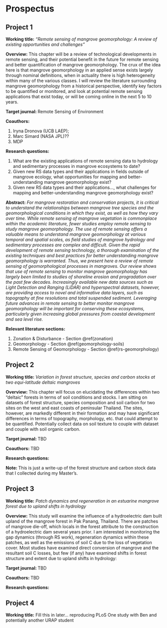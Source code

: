 # Prospectus

## Project 1

**Working title:** *"Remote sensing of mangrove geomorphology: A review of existing opportunities and challenges"*

**Overview:** This chapter will be a review of technological developments in remote sensing, and their potential benefit in the future for remote sensing and better quantification of mangrove geomorphology. The crux of the idea here is that mangrove geomorphology in an applied sense exists largely through nominal definitions, when in actuality there is high heterogeneity within many of the various classes. I will review the literature surrounding mangrove geomorphology from a historical perspective, identify key factors to be quantified or monitored, and look at potential remote sensing applications that exist today, or will be coming online in the next 5 to 10 years. 

**Target journal: ** Remote Sensing of Environment

**Coauthors: **

  1. Iryna Dronova (UCB LAEP); 
  2. Marc Simard (NASA JPL)??
  3. MDP

**Research questions: **

  1. What are the existing applications of remote sensing data to hydrology and sedimentary processes in mangrove ecosystems to date?
  2. Given new RS data types and their applications in fields outside of mangrove ecology, what opportunities for mapping and better-understanding mangrove geomorphology exist?
  3. Given new RS data types and their applications..., what challenges for mapping and better-understanding mangrove geomorphology exist?

**Abstract:** *For mangrove restoration and conservation projects, it is critical to understand the relationships between mangrove tree species and the geomorphological conditions in which they exist, as well as how they vary over time. While remote sensing of mangrove vegetation is commonplace within the academic literature, fewer studies employ remote sensing to study mangrove geomorphology. The use of remote sensing offers a valuable means to understand mangrove geomorphology at various temporal and spatial scales, as field studies of mangrove hydrology and sedimentary processes are complex and difficult. Given the rapid development of remote sensing technology, a thorough examination of the existing techniques and best practices for better understanding mangrove geomorphology is warranted. Thus, we present here a review of remote sensing of geomorphological processes in mangroves. Our review shows that use of remote sensing to monitor mangrove geomorphology has largely been limited to studies of shoreline erosion and progradation over the past few decades. Increasingly available new data sources such as Light Detection and Ranging (LiDAR) and hyperspectral datasets, however, are providing access to novel and informative data layers, such as topography at fine resolutions and total suspended sediment. Leveraging future advances in remote sensing to better monitor mangrove geomorphology will be important for conserving these ecosystems, particularly given increasing global pressures from coastal development and sea level rise.*

**Relevant literature sections:**

  1. Zonation & Disturbance - Section \@ref(zonation)
  2. Geomorphology - Section \@ref(geomorphology-soils)
  3. Remote Sensing of Geomorphology - Section \@ref(rs-geomorphology)


## Project 2

**Working title:** *Variation in forest structure, species and carbon stocks at two equi-latitude deltaic mangroves*

**Overview:** This chapter will focus on elucidating the differences within two “deltaic” forests in terms of soil conditions and stocks. I am sitting on datasets of forest structure, species composition and soil carbon for two sites on the west and east coasts of peninsular Thailand. The sites, however, are markedly different in their formation and may have significant differences in terms of topography, morphology, etc. that could attempt to be quantified. Potentially collect data on soil texture to couple with dataset and couple with soil organic carbon.

**Target journal: ** TBD

**Coauthors: ** TBD

**Research questions: **

**Note: ** This is just a write-up of the forest structure and carbon stock data that I collected during my Master's.



## Project 3

**Working title:** *Patch dynamics and regeneration in an estuarine mangrove forest due to upland shifts in hydrology*

**Overview:** This study will examine the influence of a hydroelectric dam built upland of the mangrove forest in Pak Panang, Thailand. There are patches of mangrove die-off, which locals in the forest attribute to the construction of a hydroelectric dam several years prior. I am interested in monitoring the gap dynamics (through RS work), regeneration dynamics within these patches, as well as the emissions of soil C due to the loss of vegetation cover. Most studies have examined direct conversion of mangrove and the resultant soil C losses, but few (if any) have examined shifts in forest structure and extent due to upland shifts in hydrology:

**Target journal: ** TBD

**Coauthors: ** TBD

**Research questions: **


## Project 4

**Working title:** Fill this in later... reproducing PLoS One study with Ben and potentially another URAP student
